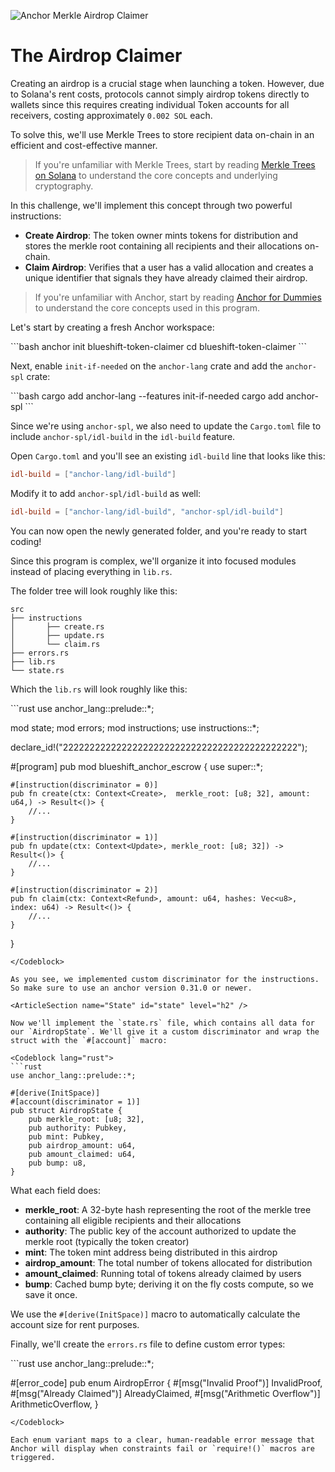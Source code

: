 
![Anchor Merkle Airdrop Claimer](/graphics/challenge-banners/anchor-merkle-airdrop-claimer.png)

# The Airdrop Claimer

Creating an airdrop is a crucial stage when launching a token. However, due to Solana's rent costs, protocols cannot simply airdrop tokens directly to wallets since this requires creating individual Token accounts for all receivers, costing approximately `0.002 SOL` each.

To solve this, we'll use Merkle Trees to store recipient data on-chain in an efficient and cost-effective manner.

> If you're unfamiliar with Merkle Trees, start by reading [Merkle Trees on Solana](/en/courses/merkle-trees-on-solana) to understand the core concepts and underlying cryptography.

In this challenge, we'll implement this concept through two powerful instructions:
- **Create Airdrop**: The token owner mints tokens for distribution and stores the merkle root containing all recipients and their allocations on-chain.
- **Claim Airdrop**: Verifies that a user has a valid allocation and creates a unique identifier that signals they have already claimed their airdrop.

> If you're unfamiliar with Anchor, start by reading [Anchor for Dummies](/en/courses/anchor-for-dummies) to understand the core concepts used in this program.

<ArticleSection name="Installation" id="installation" level="h2" />

Let's start by creating a fresh Anchor workspace:

<Codeblock lang="terminal">
```bash
anchor init blueshift-token-claimer
cd blueshift-token-claimer
```
</Codeblock>

Next, enable `init-if-needed` on the `anchor-lang` crate and add the `anchor-spl` crate:

<Codeblock lang="terminal">
```bash
cargo add anchor-lang --features init-if-needed
cargo add anchor-spl
```
</Codeblock>

Since we're using `anchor-spl`, we also need to update the `Cargo.toml` file to include `anchor-spl/idl-build` in the `idl-build` feature. 

Open `Cargo.toml` and you'll see an existing `idl-build` line that looks like this:

```toml
idl-build = ["anchor-lang/idl-build"]
```

Modify it to add `anchor-spl/idl-build` as well:

```toml
idl-build = ["anchor-lang/idl-build", "anchor-spl/idl-build"]
```

You can now open  the newly generated folder, and you're ready to start coding! 

<ArticleSection name="Template" id="template" level="h2" />

Since this program is complex, we'll organize it into focused modules instead of placing everything in `lib.rs`.

The folder tree will look roughly like this:

```
src
├── instructions
│       ├── create.rs
│       ├── update.rs
│       └── claim.rs
├── errors.rs
├── lib.rs
└── state.rs
```

Which the `lib.rs` will look roughly like this:

<Codeblock lang="rust">
```rust
use anchor_lang::prelude::*;

mod state;
mod errors;
mod instructions;
use instructions::*;

declare_id!("22222222222222222222222222222222222222222222");

#[program]
pub mod blueshift_anchor_escrow {
    use super::*;

    #[instruction(discriminator = 0)]
    pub fn create(ctx: Context<Create>,  merkle_root: [u8; 32], amount: u64,) -> Result<()> {
        //...
    }

    #[instruction(discriminator = 1)]
    pub fn update(ctx: Context<Update>, merkle_root: [u8; 32]) -> Result<()> {
        //...
    }

    #[instruction(discriminator = 2)]
    pub fn claim(ctx: Context<Refund>, amount: u64, hashes: Vec<u8>, index: u64) -> Result<()> {
        //...
    }
}
```
</Codeblock>

As you see, we implemented custom discriminator for the instructions. So make sure to use an anchor version 0.31.0 or newer.

<ArticleSection name="State" id="state" level="h2" />

Now we'll implement the `state.rs` file, which contains all data for our `AirdropState`. We'll give it a custom discriminator and wrap the struct with the `#[account]` macro:

<Codeblock lang="rust">
```rust
use anchor_lang::prelude::*;

#[derive(InitSpace)]
#[account(discriminator = 1)]
pub struct AirdropState {
    pub merkle_root: [u8; 32],
    pub authority: Pubkey,
    pub mint: Pubkey,
    pub airdrop_amount: u64,
    pub amount_claimed: u64,
    pub bump: u8,
}
  ```
</Codeblock>

What each field does:
- **merkle_root**: A 32-byte hash representing the root of the merkle tree containing all eligible recipients and their allocations
- **authority**: The public key of the account authorized to update the merkle root (typically the token creator)
- **mint**: The token mint address being distributed in this airdrop
- **airdrop_amount**: The total number of tokens allocated for distribution
- **amount_claimed**: Running total of tokens already claimed by users
- **bump**: Cached bump byte; deriving it on the fly costs compute, so we save it once.

We use the `#[derive(InitSpace)]` macro to automatically calculate the account size for rent purposes.

<ArticleSection name="Errors" id="errors" level="h2" />

Finally, we'll create the `errors.rs` file to define custom error types:

<Codeblock lang="rust">
```rust
use anchor_lang::prelude::*;

#[error_code]
pub enum AirdropError {
    #[msg("Invalid Proof")]
    InvalidProof,
    #[msg("Already Claimed")]
    AlreadyClaimed,
    #[msg("Arithmetic Overflow")]
    ArithmeticOverflow,
}
```
</Codeblock>

Each enum variant maps to a clear, human-readable error message that Anchor will display when constraints fail or `require!()` macros are triggered.